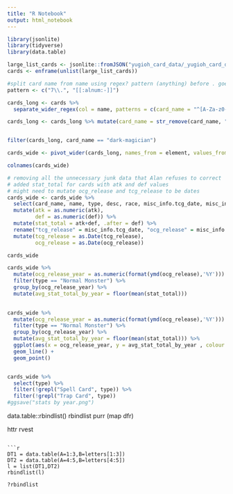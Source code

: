 ```yaml
---
title: "R Notebook"
output: html_notebook
---
```


```r
library(jsonlite)
library(tidyverse)
library(data.table)

large_list_cards <- jsonlite::fromJSON("yugioh_card_data/_yugioh_card_data.json")
cards <- enframe(unlist(large_list_cards)) 

#split card name from name using regex? pattern (anything) before . goes to new column called card_name
pattern <- c("7\\.", "[[:alnum:-]]")

cards_long <- cards %>% 
  separate_wider_regex(col = name, patterns = c(card_name = "^[A-Za-z0-9\\-]+\\.{1}", element = "[[:print:]]+") , too_few = "align_start")

cards_long <- cards_long %>% mutate(card_name = str_remove(card_name, "[.]"))


filter(cards_long, card_name == "dark-magician")

cards_wide <- pivot_wider(cards_long, names_from = element, values_from = value)

colnames(cards_wide)

# removing all the unnecessary junk data that Alan refuses to correct
# added stat_total for cards with atk and def values
# might need to mutate ocg_release and tcg_release to be dates
cards_wide <- cards_wide %>% 
  select(card_name, name, type, desc, race, misc_info.tcg_date, misc_info.ocg_date, ban_status, atk, def, level, attribute, konami_type) %>%
  mutate(atk = as.numeric(atk),
         def = as.numeric(def)) %>%
  mutate(stat_total = atk+def, .after = def) %>%
  rename("tcg_release" = misc_info.tcg_date, "ocg_release" = misc_info.ocg_date) %>%
  mutate(tcg_release = as.Date(tcg_release),
         ocg_release = as.Date(ocg_release))

cards_wide

cards_wide %>% 
  mutate(ocg_release_year = as.numeric(format(ymd(ocg_release),'%Y'))) %>% 
  filter(type == "Normal Monster") %>% 
  group_by(ocg_release_year) %>% 
  mutate(avg_stat_total_by_year = floor(mean(stat_total)))
  

```

```r
cards_wide %>% 
  mutate(ocg_release_year = as.numeric(format(ymd(ocg_release),'%Y'))) %>% 
  filter(type == "Normal Monster") %>% 
  group_by(ocg_release_year) %>% 
  mutate(avg_stat_total_by_year = floor(mean(stat_total))) %>% 
  ggplot(aes(x = ocg_release_year, y = avg_stat_total_by_year , colour = attribute, shape = attribute)) +
  geom_line() +
  geom_point()


cards_wide %>% 
  select(type) %>% 
  filter(!grepl("Spell Card", type)) %>% 
  filter(!grepl("Trap Card", type))
#ggsave("stats by year.png")
```




data.table::rbindlist()
rbindlist
purr (map dfr)

httr rvest

```

```r
DT1 = data.table(A=1:3,B=letters[1:3])
DT2 = data.table(A=4:5,B=letters[4:5])
l = list(DT1,DT2)
rbindlist(l)

?rbindlist
```

